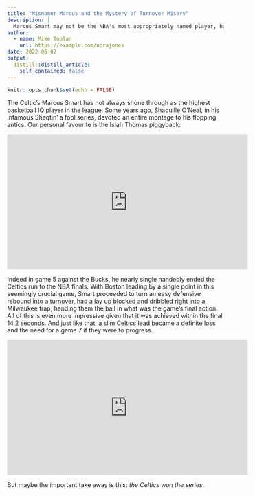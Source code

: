 ```yaml
---
title: "Misnomer Marcus and the Mystery of Turnover Misery"
description: |
  Marcus Smart may not be the NBA's most appropriately named player, but does it matter?
author:
  - name: Mike Toolan
    url: https://example.com/norajones
date: 2022-06-02
output:
  distill::distill_article:
    self_contained: false
---
```



```r
knitr::opts_chunk$set(echo = FALSE)
```
The Celtic's Marcus Smart has not always shone through as the highest basketball IQ player in the league. Some years ago, Shaquille O'Neal, in his infamous Shaqtin' a fool series, devoted an entire montage to his flopping antics. Our personal favourite is the Isiah Thomas piggyback:

<iframe width="560" height="315" src="https://www.youtube.com/embed/OLA51MMbROQ" title="YouTube video player" frameborder="0" allow="accelerometer; autoplay; clipboard-write; encrypted-media; gyroscope; picture-in-picture" allowfullscreen></iframe>

Indeed in game 5 against the Bucks, he nearly single handedly ended the Celtics run to the NBA finals. With Boston leading by a single point in this seemingly crucial game, Smart proceeded to turn an easy defensive rebound into a turnover, had a lay up blocked and dribbled right into a Milwaukee trap, handing them the ball in what was the game's final action. All of this is even more impressive given that it was achieved within the final 14.2 seconds. And just like that, a slim Celtics lead became a definite loss and the need for a game 7 if they were to progress.

<iframe width="560" height="315" src="https://www.youtube.com/embed/8zK6La4g8sU" title="YouTube video player" frameborder="0" allow="accelerometer; autoplay; clipboard-write; encrypted-media; gyroscope; picture-in-picture" allowfullscreen></iframe>

But maybe the important take away is this: _the Celtics won the series_.

